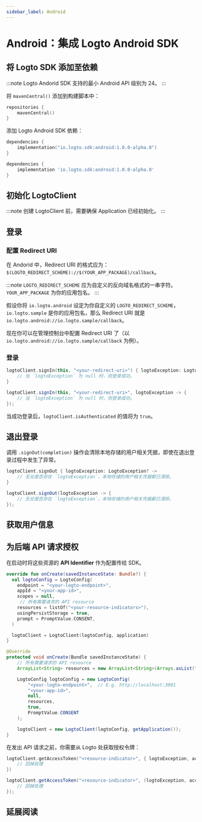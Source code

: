 ```yaml
---
sidebar_label: Android
---
```




# Android：集成 Logto Android SDK

<AppNote type="原生应用" />

## 将 Logto SDK 添加至依赖

:::note
Logto Andorid SDK 支持的最小 Android API 级别为 24。
:::

将 `mavenCentral()` 添加到构建脚本中：

```kotlin
repositories {
    mavenCentral()
}
```

添加 Logto Android SDK 依赖：

<Tabs>

<TabItem value="kotlin" label="Kotlin">

```kotlin
dependencies {
    implementation("io.logto.sdk:android:1.0.0-alpha.0")
}
```

</TabItem>

<TabItem value="groovy" label="Groovy">

```groovy
dependencies {
    implementation 'io.logto.sdk:android:1.0.0-alpha.0'
}
```

</TabItem>

</Tabs>

## 初始化 LogtoClient

:::note
创建 LogtoClient 前，需要确保 Application 已经初始化。
:::

<Tabs>

<TabItem value="kotlin" label="Kotlin">

<KotlinSetupCode />

</TabItem>

<TabItem value="java" label="Java">

<JavaSetupCode />

</TabItem>

</Tabs>

## 登录

### 配置 Redirect URI

在 Andorid 中，Redirect URI 的格式应为：`$(LOGTO_REDIRECT_SCHEME)://$(YOUR_APP_PACKAGE)/callback`。

:::note
`LOGTO_REDIRECT_SCHEME` 应为自定义的反向域名格式的一串字符。  
`YOUR_APP_PACKAGE` 为你的应用包名。
:::

假设你将 `io.logto.android` 设定为你自定义的 `LOGTO_REDIRECT_SCHEME`，`io.logto.sample` 是你的应用包名，那么 Redirect URI 就是 `io.logto.android://io.logto.sample/callback`。

现在你可以在管理控制台中配置 Redirect URI 了（以 `io.logto.android://io.logto.sample/callback` 为例）。

<ConfigureRedirectUri
  figureSrc={redirectUriFigure}
  redirectUri="io.logto.android://io.logto.sample/callback"
/>

### 登录

<SignInNote calling=".signIn(context, redirectUri, completion)" />

<Tabs>

<TabItem value="kotlin" label="Kotlin">

```kotlin
logtoClient.signIn(this, "<your-redirect-uri>") { logtoException: LogtoException? ->
    // 当 `logtoException` 为 null 时，则登录成功。
}
```

</TabItem>

<TabItem value="java" label="Java">

```java
logtoClient.signIn(this, "<your-redirect-uri>", logtoException -> {
    // 当 `logtoException` 为 null 时，则登录成功。
});
```

</TabItem>

</Tabs>

当成功登录后，`logtoClient.isAuthenticated` 的值将为 `true`。

## 退出登录

调用 `.signOut(completion)` 操作会清除本地存储的用户相关凭据，即使在退出登录过程中发生了异常。

<Tabs>

<TabItem value="kotlin" label="Kotlin">

```kotlin
logtoClient.signOut { logtoException: LogtoException? ->
    // 无论是否存在 `logtoException`，本地存储的用户相关凭据都已清除。
}
```

</TabItem>

<TabItem value="java" label="Java">

```java
logtoClient.signOut(logtoException -> {
    // 无论是否存在 `logtoException`，本地存储的用户相关凭据都已清除。
});
```

</TabItem>

</Tabs>

## 获取用户信息

<FetchUserInformation apiCodeFragment="logtoClient.fetchUserInfo()" />

## 为后端 API 请求授权

<GetAuthorizationToken />

在启动时将这些资源的 **API Identifier** 作为配置传给 SDK。

<Tabs>
<TabItem value="kotlin" label="Kotlin">

```kotlin
override fun onCreate(savedInstanceState: Bundle?) {
  val logtoConfig = LogtoConfig(
    endpoint = "<your-logto-endpoint>",
    appId = "<your-app-id>",
    scopes = null,
     // 所有需要请求的 API resource
    resources = listOf("<your-resource-indicators>"),
    usingPersistStorage = true,
    prompt = PromptValue.CONSENT,
  )

  logtoClient = LogtoClient(logtoConfig, application)
}

```

</TabItem>
<TabItem value="java" label="Java">

```java
@Override
protected void onCreate(Bundle savedInstanceState) {
    // 所有需要请求的 API resource
    ArrayList<String> resources = new ArrayList<String>(Arrays.asList("<your-resource-indicators>"));

    LogtoConfig logtoConfig = new LogtoConfig(
        "<your-logto-endpoint>",  // E.g. http://localhost:3001
        "<your-app-id>",
        null,
        resources,
        true,
        PromptValue.CONSENT
    );

    logtoClient = new LogtoClient(logtoConfig, getApplication());
}
```

</TabItem>
</Tabs>

在发出 API 请求之前，你需要从 Logto 处获取授权令牌：

<Tabs>
<TabItem value="kotlin" label="Kotlin">

```kotlin
logtoClient.getAccessToken("<resource-indicator>", { logtoException, accessToken ->
    // 回掉处理
})
```

</TabItem>
<TabItem value="java" label="Java">

```java
logtoClient.getAccessToken("<resource-indicator>", (logtoException, accessToken) -> {
    // 回掉处理
});
```

</TabItem>

</Tabs>

<ApplyAuthorizationToken />

## 延展阅读

<FurtherReadings />
